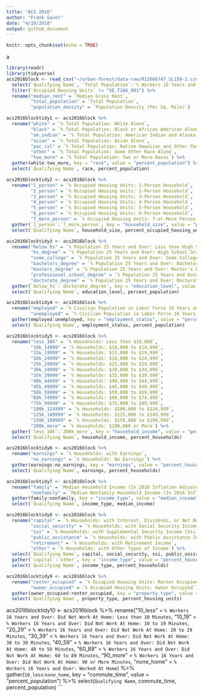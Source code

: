 ```yaml
---
title: "ACS 2016"
author: "Frank Gaunt"
date: "4/19/2018"
output: github_document
---
```


```r
knitr::opts_chunk$set(echo = TRUE)
```
a
```r
library(readr)
library(tidyverse)
acs2016block <- read_csv("~/urban-forest/data-raw/R11666747_SL150-2.csv") %>%
  select(`Qualifying Name`, `Total Population`:`% Workers 16 Years and Over: Worked At Home`) %>%
  filter(`Occupied Housing Units` != "SE_T166_001") %>%
  rename("median_rent" = `Median Gross Rent`,
         "total_population" = `Total Population`,
         "population_density" = `Population Density (Per Sq. Mile)`)

acs2016blocktidy1 <- acs2016block %>%
  rename("white" = `% Total Population: White Alone`,
         "black" = `% Total Population: Black or African American Alone`,
         "am_indian" = `% Total Population: American Indian and Alaska Native Alone`,
         "asian" = `% Total Population: Asian Alone`,
         "pac_isl" = `% Total Population: Native Hawaiian and Other Pacific Islander Alone`,
         "other" = `% Total Population: Some Other Race Alone`,
         "two_more" = `% Total Population: Two or More Races`) %>%
  gather(white:two_more, key = "race", value = "percent_population") %>%
  select(`Qualifying Name`, race, percent_population)

acs2016blocktidy2 <- acs2016block %>%
  rename("1_person" = `% Occupied Housing Units: 1-Person Household`,
         "2_person" = `% Occupied Housing Units: 2-Person Household`,
         "3_person" = `% Occupied Housing Units: 3-Person Household`,
         "4_person" = `% Occupied Housing Units: 4-Person Household`,
         "5_person" = `% Occupied Housing Units: 5-Person Household`,
         "6_person" = `% Occupied Housing Units: 6-Person Household`,
         "7_more_person" = `% Occupied Housing Units: 7-or-More Person Household`) %>%
  gather(`1_person`:`7_more_person`, key = "household_size", value = "percent_occupied_housing_units") %>%
  select(`Qualifying Name`, household_size, percent_occupied_housing_units)

acs2016blocktidy3 <- acs2016block %>%
  rename("below_hs" = `% Population 25 Years and Over: Less than High School`,
         "hs_degree" = `% Population 25 Years and Over: High School Graduate (Includes Equivalency)`,
         "some_college" = `% Population 25 Years and Over: Some College`,
         "bachelors_degree" = `% Population 25 Years and Over: Bachelor's Degree`,
         "masters_degree" = `% Population 25 Years and Over: Master's Degree`,
         "professional_school_degree" = `% Population 25 Years and Over: Professional School Degree`,
         "doctorate_degree" = `% Population 25 Years and Over: Doctorate Degree`) %>%
  gather(`below_hs`:`doctorate_degree`, key = "education_level", value = "percent_population") %>%
  select(`Qualifying Name`, education_level, percent_population)

acs2016blocktidy4 <- acs2016block %>%
  rename("employed" = `% Civilian Population in Labor Force 16 Years and Over: Employed`,
         "unemployed" = `% Civilian Population in Labor Force 16 Years and Over: Unemployed`) %>%
  gather(employed:unemployed, key = "employment_status", value = "percent_population") %>%
  select(`Qualifying Name`, employment_status, percent_population)

acs2016blocktidy5 <- acs2016block %>%
  rename("less_10k" = `% Households: Less than $10,000`,
         "10k_14999" = `% Households: $10,000 to $14,999`,
         "15k_19999" = `% Households: $15,000 to $19,999`,
         "20k_24999" = `% Households: $20,000 to $24,999`,
         "25k_29999" = `% Households: $25,000 to $29,999`,
         "30k_34999" = `% Households: $30,000 to $34,999`,
         "35k_39999" = `% Households: $35,000 to $39,999`,
         "40k_44999" = `% Households: $40,000 to $44,999`,
         "45k_49999" = `% Households: $45,000 to $49,999`,
         "50k_59999" = `% Households: $50,000 to $59,999`,
         "60k_74999" = `% Households: $60,000 to $74,999`,
         "75k_99999" = `% Households: $75,000 to $99,999`,
         "100k_124999" = `% Households: $100,000 to $124,999`,
         "125k_149999" = `% Households: $125,000 to $149,999`,
         "150k_199999" = `% Households: $150,000 to $199,999`,
         "200k_more" = `% Households: $200,000 or More`) %>%
  gather(`less_10k`:`200k_more`, key = "household_income", value = "percent_households") %>%
  select(`Qualifying Name`, household_income, percent_households)

acs2016blocktidy6 <- acs2016block %>%
  rename("earnings" = `% Households: with Earnings`,
         "no_earnings" = `% Households: No Earnings`) %>%
  gather(earnings:no_earnings, key = "earnings", value = "percent_households") %>%
  select(`Qualifying Name`, earnings, percent_households)

acs2016blocktidy7 <- acs2016block %>%
  rename("family" = `Median Household Income (In 2016 Inflation Adjusted Dollars)`,
         "nonfamily" = `Median Nonfamily Household Income (In 2016 Inflation Adjusted Dollars)`) %>%
  gather(family:nonfamily, key = "income_type", value = "median_income") %>%
  select(`Qualifying Name`, income_type, median_income)

acs2016blocktidy8 <- acs2016block %>%
  rename("capital" = `% Households: with Interest, Dividends, or Net Rental Income`,
         "social_security" = `% Households: with Social Security Income`,
         "ssi" = `% Households: with Supplemental Security Income (Ssi)`,
         "public_assistance" = `% Households: with Public Assistance Income`,
         "retirement" = `% Households: with Retirement Income`,
         "other" = `% Households: with Other Types of Income`) %>%
  select(`Qualifying Name`, capital, social_security, ssi, public_assistance, retirement, other) %>%
  gather(`capital`:`other`, key = "income_type", value = "percent_households") %>%
  select(`Qualifying Name`, income_type, percent_households)

acs2016blocktidy9 <- acs2016block %>%
  rename("renter_occupied" = `% Occupied Housing Units: Renter Occupied`,
         "owner_occupied" = `% Occupied Housing Units: Owner Occupied`) %>%
  gather(owner_occupied:renter_occupied, key = "property_type", value = "percent_housing_units") %>%
  select(`Qualifying Name`, property_type, percent_housing_units)


```


acs2016blocktidy10 <- acs2016block %>%
  rename("10_less" = `% Workers 16 Years and Over: Did Not Work At Home: Less than 10 Minutes`,
         "10_19" = `% Workers 16 Years and Over: Did Not Work At Home: 10 to 19 Minutes`,
         "20_29" = `% Workers 16 Years and Over: Did Not Work At Home: 20 to 29 Minutes`,
         "30_39" = `% Workers 16 Years and Over: Did Not Work At Home: 30 to 39 Minutes`,
         "40_59" = `% Workers 16 Years and Over: Did Not Work At Home: 40 to 59 Minutes`,
         "60_89" = `% Workers 16 Years and Over: Did Not Work At Home: 60 to 89 Minutes`,
         "90_more" = `% Workers 16 Years and Over: Did Not Work At Home: 90 or More Minutes`,
         "none_home" = `% Workers 16 Years and Over: Worked At Home`) %>%
  gather(`10_less`:`none_home`, key = "commute_time", value = "percent_population") %>%
  select(`Qualifying Name`, commute_time, percent_population)
```